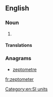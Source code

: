 ==English==

===Noun===
{{en-noun}}

# {{alternative spelling of|zeptometre|from=US}}

====Translations====
{{trans-see|zeptometre}}

===Anagrams===
* [[zeptometre#English|zeptometre]]

[[Category:en:SI units]]

[[fr:zeptometer]]